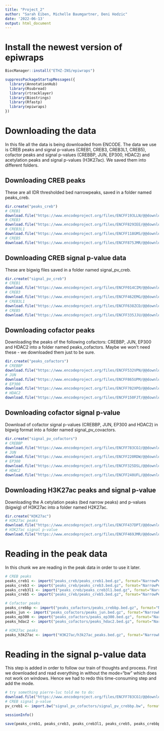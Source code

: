 ---
title: "Project_2"
author: "Sarah Eiben, Michelle Baumgartner, Deni Hodzic"
date: '2022-06-13'
output: html_document
---

# Install the newest version of epiwraps

```{r, eval=FALSE}
BiocManager::install("ETHZ-INS/epiwraps")
```

```{r}
suppressPackageStartupMessages({
  library(AnnotationHub)
  library(Rsubread)
  library(rtracklayer)
  library(Biostrings)
  library(Rfastp)
  library(epiwraps)
})
```

# Downloading the data
In this file all the data is being downloaded from ENCODE.
The data we use is CREB peaks and signal p-values (CREB1, CREB3, CREB3L1, CREB5), cofactor peaks and signal p-values (CREBBP, JUN, EP300, HDAC2) and acetylation peaks and signal p-values (H3K27ac). We saved them into different folders.

## Downloading CREB peaks

These are all IDR thresholded bed narrowpeaks, saved in a folder named peaks_creb.

```{r, eval=FALSE}
dir.create("peaks_creb")
# CREB1
download.file("https://www.encodeproject.org/files/ENCFF193LLN/@@download/ENCFF193LLN.bed.gz", dest="peaks_creb/peaks_creb1.bed.gz")
# CREB3
download.file("https://www.encodeproject.org/files/ENCFF829IEE/@@download/ENCFF829IEE.bed.gz", dest="peaks_creb/peaks_creb3.bed.gz")
# CREB3L1
download.file("https://www.encodeproject.org/files/ENCFF118GMS/@@download/ENCFF118GMS.bed.gz", dest="peaks_creb/peaks_creb3l1.bed.gz")
# CREB5
download.file("https://www.encodeproject.org/files/ENCFF875JMR/@@download/ENCFF875JMR.bed.gz", dest="peaks_creb/peaks_creb5.bed.gz")
```

## Downloading CREB signal p-value data

These are bigwig files saved in a folder named signal_pv_creb.

```{r, eval=FALSE}
dir.create("signal_pv_creb")
# CREB1
download.file("https://www.encodeproject.org/files/ENCFF014CIM/@@download/ENCFF014CIM.bigWig", dest=("signal_pv_creb/signal_pv_creb1.bw"), mode="wb")
# CREB3
download.file("https://www.encodeproject.org/files/ENCFF462EMG/@@download/ENCFF462EMG.bigWig", dest=("signal_pv_creb/signal_pv_creb3.bw"), mode="wb")
# CREB3L1
download.file("https://www.encodeproject.org/files/ENCFF638ZCD/@@download/ENCFF638ZCD.bigWig", dest=("signal_pv_creb/signal_pv_creb3l1.bw"), mode="wb")
# CREB5
download.file("https://www.encodeproject.org/files/ENCFF335JJU/@@download/ENCFF335JJU.bigWig", dest=("signal_pv_creb/Signal_pv_creb5.bw"), mode="wb")
```

## Downloading cofactor peaks

Downloading the peaks of the following cofactors: CREBBP, JUN, EP300 and HDAC2 into a folder named peaks_cofactors.
Maybe we won't need these - we downloaded them just to be sure.

```{r, eval=FALSE}
dir.create("peaks_cofactors")
# CREBBP
download.file("https://www.encodeproject.org/files/ENCFF532VPN/@@download/ENCFF532VPN.bed.gz", dest="peaks_cofactors/peaks_crebbp.bed.gz")
# JUN
download.file("https://www.encodeproject.org/files/ENCFF865UPM/@@download/ENCFF865UPM.bed.gz", dest="peaks_cofactors/peaks_jun.bed.gz")
# EP300
download.file("https://www.encodeproject.org/files/ENCFF702XPO/@@download/ENCFF702XPO.bed.gz", dest="peaks_cofactors/peaks_ep300.bed.gz")
# HDAC2
download.file("https://www.encodeproject.org/files/ENCFF150FJT/@@download/ENCFF150FJT.bed.gz", dest="peaks_cofactors//peaks_hdac2.bed.gz")
```

## Downloading cofactor signal p-value

Download of cofactor signal p-values (CREBBP, JUN, EP300 and HDAC2) in bigwig format into a folder named signal_pv_covactors.

```{r, eval=FALSE}
dir.create("signal_pv_cofactors")
# CREBBP
download.file("https://www.encodeproject.org/files/ENCFF783COJ/@@download/ENCFF783COJ.bigWig", dest="signal_pv_cofactors/signal_pv_crebbp.bw", mode="wb")
# JUN
download.file("https://www.encodeproject.org/files/ENCFF220RDW/@@download/ENCFF220RDW.bigWig", dest="signal_pv_cofactors/signal_pv_jun.bw", mode="wb")
# EP300
download.file("https://www.encodeproject.org/files/ENCFF325DSL/@@download/ENCFF325DSL.bigWig", dest="signal_pv_cofactors/signal_pv_ep300.bw", mode="wb")
# HDAC2
download.file("https://www.encodeproject.org/files/ENCFF240UFL/@@download/ENCFF240UFL.bigWig", dest="signal_pv_cofactors/signal_pv_hdac2.bw", mode="wb")
```

## Downloading H3K27ac peaks and signal p-value
Downloading the A
cetylation peaks (bed narrow peaks) and p-values (bigwig) of H3K27ac into a folder named H2K27ac.

```{r, eval=FALSE}
dir.create("H3K27ac")
# H3K27ac peaks
download.file("https://www.encodeproject.org/files/ENCFF437DPT/@@download/ENCFF437DPT.bed.gz", dest="H3K27ac/h3k27ac_peaks.bed.gz")
# H3K27ac signal p-value
download.file("https://www.encodeproject.org/files/ENCFF469JMR/@@download/ENCFF469JMR.bigWig", dest="H3K27ac/h3k27ac_signal_pv.bw", mode="wb")
```

# Reading in the peak data

In this chunk we are reading in the peak data in order to use it later.

```{r, eval=FALSE}
# CREB peaks
peaks_creb1 <- import("peaks_creb/peaks_creb1.bed.gz", format="NarrowPeak")
peaks_creb3 <- import("peaks_creb/peaks_creb3.bed.gz", format="NarrowPeak")
peaks_creb3l1 <- import("peaks_creb/peaks_creb3l1.bed.gz", format="NarrowPeak")
peaks_creb5 <- import("peaks_creb/peaks_creb5.bed.gz", format="NarrowPeak")

# Cofactor peaks
peaks_crebbp <- import("peaks_cofactors/peaks_crebbp.bed.gz", format="NarrowPeak")
peaks_jun <- import("peaks_cofactors/peaks_jun.bed.gz", format="NarrowPeak")
peaks_ep300 <- import("peaks_cofactors/peaks_ep300.bed.gz", format="NarrowPeak")
peaks_hdac2 <- import("peaks_cofactors/peaks_hdac2.bed.gz", format="NarrowPeak")

# H3K27ac peaks
peaks_h3k27ac <- import("H3K27ac/h3k27ac_peaks.bed.gz", format="NarrowPeak")
```


# Reading in the signal p-value data

This step is added in order to follow our train of thoughts and process.
First we downloaded and read everything in without the mode="bw" which does not work on windows. Hence we had to redo this time-consuming step and add the mode.

```{r, eval=FALSE}
# try something pierre-luc told me to do:
download.file("https://www.encodeproject.org/files/ENCFF783COJ/@@download/ENCFF783COJ.bigWig", dest="signal_pv_cofactors/signal_pv_crebbp.bw", mode="wb")
# CREB signal p-value
pv_creb1 <- import.bw("signal_pv_cofactors/signal_pv_crebbp.bw", format="bw")
```


```{r}
sessionInfo()
```


```{r, eval=FALSE}
save(peaks_creb1, peaks_creb3, peaks_creb3l1, peaks_creb5, peaks_crebbp, peaks_jun, peaks_ep300, peaks_hdac2, peaks_h3k27ac, file="objects_p2.RData")
```
